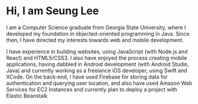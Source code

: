 # Hi, I am Seung Lee

I am a Computer Science graduate from Georgia State University, where I developed my foundation in objected-oriented programming in Java. Since then, I have directed my interests towards web and mobile development. 

I have experience in building websites, using JavaScript (with Node.js and React) and HTML5/CSS3. I also have enjoyed the process creating mobile applications, having dabbled in Android development (with Android Studio, Java) and currently working as a freelance iOS developer, using Swift and XCode. On the back-end, I have used Firebase for storing data for authentication and querying user location, and also have used Amazon Web Services for EC2 Instances and currently plan to deploy a project with Elastic Beanstalk
